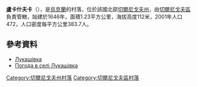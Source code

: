 {{coord|51|23|21|N|31|23|41|E|scale:100000|display=title}}

'''盧卡什夫卡'''（{{lang-uk|Лукашівка}}），是[[烏克蘭|烏克蘭]]的村落，位於該國北部[[切爾尼戈夫州|切爾尼戈夫州]]，由[[切爾尼戈夫區|切爾尼戈夫區]]負責管轄，始建於1646年，面積1.23平方公里，海拔高度112米，2001年人口472，人口密度每平方公里383.7人。

==參考資料==
*[http://w1.c1.rada.gov.ua/pls/z7502/A005?rdat1=15.03.2014&rf7571=41359 Лукашівка]
* [http://weather.in.ua/ua/chernigovskaja/14010 Погода в селі Лукашівка] {{Wayback|url=http://weather.in.ua/ua/chernigovskaja/14010 |date=20111220114344 }}

[[Category:切爾尼戈夫州村落|Category:切爾尼戈夫州村落]]
[[Category:切爾尼戈夫區村落|Category:切爾尼戈夫區村落]]


{{Chernihiv-geo-stub}}